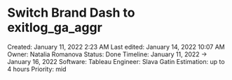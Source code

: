# Switch Brand Dash to exitlog_ga_aggr

Created: January 11, 2022 2:23 AM
Last edited: January 14, 2022 10:07 AM
Owner: Natalia Romanova
Status: Done
Timeline: January 11, 2022 → January 16, 2022
Software: Tableau
Engineer: Slava Gatin
Estimation: up to 4 hours
Priority: mid